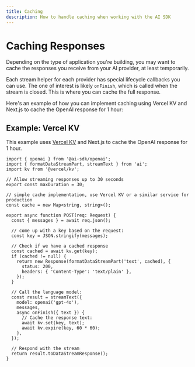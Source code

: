```yaml
---
title: Caching
description: How to handle caching when working with the AI SDK
---
```


# Caching Responses

Depending on the type of application you're building, you may want to cache the responses you receive from your AI provider, at least temporarily.

Each stream helper for each provider has special lifecycle callbacks you can use.
The one of interest is likely `onFinish`, which is called when the stream is closed. This is where you can cache the full response.

Here's an example of how you can implement caching using Vercel KV and Next.js to cache the OpenAI response for 1 hour:

## Example: Vercel KV

This example uses [Vercel KV](https://vercel.com/storage/kv) and Next.js to cache the OpenAI response for 1 hour.

```tsx filename="app/api/chat/route.ts"
import { openai } from '@ai-sdk/openai';
import { formatDataStreamPart, streamText } from 'ai';
import kv from '@vercel/kv';

// Allow streaming responses up to 30 seconds
export const maxDuration = 30;

// simple cache implementation, use Vercel KV or a similar service for production
const cache = new Map<string, string>();

export async function POST(req: Request) {
  const { messages } = await req.json();

  // come up with a key based on the request:
  const key = JSON.stringify(messages);

  // Check if we have a cached response
  const cached = await kv.get(key);
  if (cached != null) {
    return new Response(formatDataStreamPart('text', cached), {
      status: 200,
      headers: { 'Content-Type': 'text/plain' },
    });
  }

  // Call the language model:
  const result = streamText({
    model: openai('gpt-4o'),
    messages,
    async onFinish({ text }) {
      // Cache the response text:
      await kv.set(key, text);
      await kv.expire(key, 60 * 60);
    },
  });

  // Respond with the stream
  return result.toDataStreamResponse();
}
```
